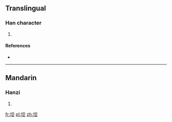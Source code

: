 ==Translingual==

===Han character===
{{Han char|rn=32|rad=土|as=09|sn=12|four=|canj=土十金一 (GJCM)|ids=⿰[[土]][[空]]}}

# {{defn|Han|sort=土09}}

====References====
* {{Han ref|kx=0230.350|dkj=05175|hdz=10458.040|uh=57EA|ud=22506}}

----

==Mandarin==

===Hanzi===
{{cmn-hanzi|pin=[[kōng]] ([[kong1]])|wg=k'ung<sup>1</sup>}}

# {{defn|lang=cmn|sort=土09}}

[[fr:埪]]
[[pl:埪]]
[[zh:埪]]